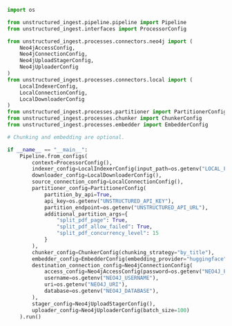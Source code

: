 ```python Python Ingest
import os

from unstructured_ingest.pipeline.pipeline import Pipeline
from unstructured_ingest.interfaces import ProcessorConfig

from unstructured_ingest.processes.connectors.neo4j import (
    Neo4jAccessConfig,
    Neo4jConnectionConfig,
    Neo4jUploadStagerConfig,
    Neo4jUploaderConfig
)
from unstructured_ingest.processes.connectors.local import (
    LocalIndexerConfig,
    LocalConnectionConfig,
    LocalDownloaderConfig
)
from unstructured_ingest.processes.partitioner import PartitionerConfig
from unstructured_ingest.processes.chunker import ChunkerConfig
from unstructured_ingest.processes.embedder import EmbedderConfig

# Chunking and embedding are optional.

if __name__ == "__main__":
    Pipeline.from_configs(
        context=ProcessorConfig(),
        indexer_config=LocalIndexerConfig(input_path=os.getenv("LOCAL_FILE_INPUT_DIR")),
        downloader_config=LocalDownloaderConfig(),
        source_connection_config=LocalConnectionConfig(),
        partitioner_config=PartitionerConfig(
            partition_by_api=True,
            api_key=os.getenv("UNSTRUCTURED_API_KEY"),
            partition_endpoint=os.getenv("UNSTRUCTURED_API_URL"),
            additional_partition_args={
                "split_pdf_page": True,
                "split_pdf_allow_failed": True,
                "split_pdf_concurrency_level": 15
            }
        ),
        chunker_config=ChunkerConfig(chunking_strategy="by_title"),
        embedder_config=EmbedderConfig(embedding_provider="huggingface"),
        destination_connection_config=Neo4jConnectionConfig(
            access_config=Neo4jAccessConfig(password=os.getenv("NEO4J_PASSWORD")),
            username=os.getenv("NEO4J_USERNAME"),
            uri=os.getenv("NEO4J_URI"),
            database=os.getenv("NEO4J_DATABASE"),
        ),
        stager_config=Neo4jUploadStagerConfig(),
        uploader_config=Neo4jUploaderConfig(batch_size=100)
    ).run()
```